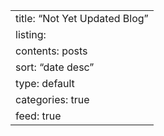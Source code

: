 ---
title: "Not Yet Updated Blog"
listing:
  contents: posts
  sort: "date desc"
  type: default
  categories: true
  feed: true
---